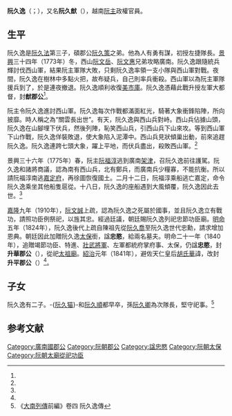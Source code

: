 {{Onesource|time=2020-07-31T23:39:30+00:00}}
'''阮久逸'''（{{vie|v='''Nguyễn Cửu Dật'''|hn=阮久逸}}；{{bd|？||1775年|}}），又名'''阮久猷'''（{{vie|v='''Nguyễn Cửu Du'''|hn=阮久猷}}），越南[[阮主|阮主]]政權官員。

==生平==
阮久逸是[[阮久法|阮久法]]第三子，碩郡公[[阮久策|阮久策]]之弟。他為人有勇有謀，初授左捷隊長。[[景興|景興]]三十四年（1773年）冬，西山[[阮文岳|阮文岳]]、[[阮文惠|阮文惠]]兄弟攻略廣南。阮久逸跟隨統兵輝討伐西山軍，結果阮主軍隊大敗，只剩阮久逸率領一支小隊與西山軍對戰。夜間，阮久逸在樹林中多點火把，故布疑兵，自己則率兵衝殺。西山軍以為阮主軍隊援兵到了，於是連夜撤退。阮久逸順利收復[[美市庫|美市庫]]。阮久逸憑藉此戰升授左軍大都督，封'''猷郡公'''<ref name=shilu/>。

阮主令阮久逸進討西山軍。阮久逸每次作戰都滿面紅光，騎著大象衝鋒陷陣，所向披靡。時人稱之為“關雲長出世”。有天，阮久逸與西山兵對峙。西山兵佔據山頭，阮久逸在山腳埋下伏兵，然後列陣，恥笑西山兵，引西山兵下山來攻。等到西山軍下山作戰，阮久逸佯裝敗退，使大象陷入泥潭中。西山兵見狀傾巢出動，前來追趕阮久逸。阮久逸連跨七頭大象，躍上平地，而伏兵盡出，殺敗西山軍。<ref name=shilu/>

景興三十六年（1775年）春，阮主[[阮福淳|阮福淳]]逃到廣南[[架津|架津]]，召阮久逸前往護駕。阮久逸和諸將商議，認為南有西山兵，北有鄭兵，而廣南兵少糧寡，不能抗衡。所以請阮福淳南逃[[嘉定府_(越南)|嘉定府]]，再徐圖恢復國土。二月十二日，阮福淳乘船逃亡嘉定，命令阮久逸乘坐其他船隻扈從。十八日，阮久逸的座船遇到大風傾覆，阮久逸因此去世。<ref name=shilu/>

[[嘉隆|嘉隆]]九年（1910年），[[阮文誠|阮文誠]]上疏，認為阮久逸之死屬於國事，並且阮久逸立有戰功，請照功臣例祭祀，以旌其忠。經過廷議，朝廷賜阮久逸列祀忠節功臣廟。[[明命|明命]]五年（1824年），阮久逸後代上疏自陳祖先從[[阮久喬|阮久喬]]至阮久逸世代忠勳，請求增加恩典。朝廷因此加贈阮久逸[[太保|太保]]銜，諡'''忠愍'''，給兩名墓夫。明命二十一年（1840年），追贈竭節功臣、特進、[[壯武將軍|壯武將軍]]、左軍都統府掌府事、太保，仍諡'''忠愍'''，封'''升華郡公'''（{{vie|v='''Thăng Hoa Quận Công'''|hn=升華郡公}}），從祀[[太祖廟|太祖廟]]。[[紹治|紹治]]元年（1841年），避佐天仁皇后[[胡氏華|胡氏華]]諱，改封'''升平郡公'''（{{vie|v='''Thăng Bình Quận Công'''|hn=升平郡公}}）<ref name=shilu/>。

==子女==
阮久逸有二子。-{[[阮久猫|阮久猫]]}-和[[阮久順|阮久順]]都早卒，孫[[阮久卿|阮久卿]]為次隊長，堅守祀事。<ref name=shilu>《[[大南實錄|大南列傳]]前編》卷四 阮久逸傳</ref>

== 参考文献 ==
{{Reflist}}

[[Category:廣南國郡公|Category:廣南國郡公]]
[[Category:阮朝郡公|Category:阮朝郡公]]
[[Category:諡忠愍|Category:諡忠愍]]
[[Category:阮朝太保|Category:阮朝太保]]
[[Category:阮朝太廟從祀功臣|Category:阮朝太廟從祀功臣]]